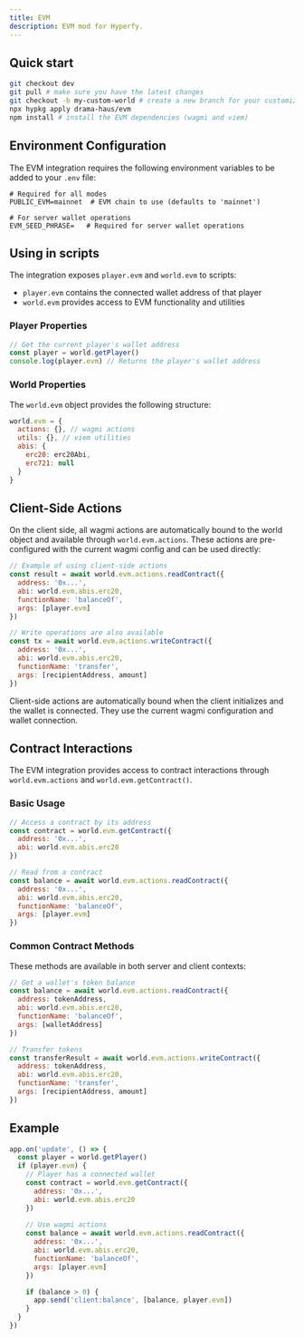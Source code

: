 ```yaml
---
title: EVM 
description: EVM mod for Hyperfy.
---
```



## Quick start

```bash
git checkout dev
git pull # make sure you have the latest changes
git checkout -b my-custom-world # create a new branch for your customized world
npx hypkg apply drama-haus/evm
npm install # install the EVM dependencies (wagmi and viem)
```

<LinkCard title="You can check what this patch adds here" href="https://github.com/hyperfy-xyz/hyperfy/compare/dev...drama-haus:hyperfy:cow_evm" />

## Environment Configuration

The EVM integration requires the following environment variables to be added to your `.env` file:

```
# Required for all modes
PUBLIC_EVM=mainnet  # EVM chain to use (defaults to 'mainnet')

# For server wallet operations
EVM_SEED_PHRASE=   # Required for server wallet operations
```

## Using in scripts

The integration exposes `player.evm` and `world.evm` to scripts:
- `player.evm` contains the connected wallet address of that player
- `world.evm` provides access to EVM functionality and utilities

### Player Properties

```javascript
// Get the current player's wallet address
const player = world.getPlayer()
console.log(player.evm) // Returns the player's wallet address
```

### World Properties

The `world.evm` object provides the following structure:

```javascript
world.evm = {
  actions: {}, // wagmi actions
  utils: {}, // viem utilities
  abis: {
    erc20: erc20Abi,
    erc721: null
  }
}
```

## Client-Side Actions

On the client side, all wagmi actions are automatically bound to the world object and available through `world.evm.actions`. These actions are pre-configured with the current wagmi config and can be used directly:

```javascript
// Example of using client-side actions
const result = await world.evm.actions.readContract({
  address: '0x...',
  abi: world.evm.abis.erc20,
  functionName: 'balanceOf',
  args: [player.evm]
})

// Write operations are also available
const tx = await world.evm.actions.writeContract({
  address: '0x...',
  abi: world.evm.abis.erc20,
  functionName: 'transfer',
  args: [recipientAddress, amount]
})
```

<Aside type="note">
Client-side actions are automatically bound when the client initializes and the wallet is connected. They use the current wagmi configuration and wallet connection.
</Aside>

## Contract Interactions

The EVM integration provides access to contract interactions through `world.evm.actions` and `world.evm.getContract()`.

### Basic Usage

```javascript
// Access a contract by its address
const contract = world.evm.getContract({
  address: '0x...',
  abi: world.evm.abis.erc20
})

// Read from a contract
const balance = await world.evm.actions.readContract({
  address: '0x...',
  abi: world.evm.abis.erc20,
  functionName: 'balanceOf',
  args: [player.evm]
})
```

### Common Contract Methods

These methods are available in both server and client contexts:

```javascript
// Get a wallet's token balance
const balance = await world.evm.actions.readContract({
  address: tokenAddress,
  abi: world.evm.abis.erc20,
  functionName: 'balanceOf',
  args: [walletAddress]
})

// Transfer tokens
const transferResult = await world.evm.actions.writeContract({
  address: tokenAddress,
  abi: world.evm.abis.erc20,
  functionName: 'transfer',
  args: [recipientAddress, amount]
})
```

## Example

```javascript
app.on('update', () => {
  const player = world.getPlayer()
  if (player.evm) {
    // Player has a connected wallet
    const contract = world.evm.getContract({
      address: '0x...',
      abi: world.evm.abis.erc20
    })
    
    // Use wagmi actions
    const balance = await world.evm.actions.readContract({
      address: '0x...',
      abi: world.evm.abis.erc20,
      functionName: 'balanceOf',
      args: [player.evm]
    })

    if (balance > 0) {
      app.send('client:balance', [balance, player.evm])
    }
  }
})
```
